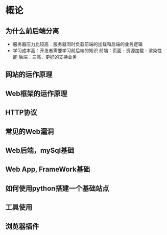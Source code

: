 # 概论

## 为什么前后端分离

- 服务器压力比较高：服务器同时负载前端的加载和后端的业务逻辑
- 学习成本高：开发者需要学习前后端的知识
    前端：页面 - 资源加载 - 渲染性能
    后端：三高，更好的支持业务

## 网站的运作原理

## Web框架的运作原理

## HTTP协议

## 常见的Web漏洞

## Web后端，mySql基础

## Web App, FrameWork基础

## 如何使用python搭建一个基础站点

## 工具使用

## 浏览器插件